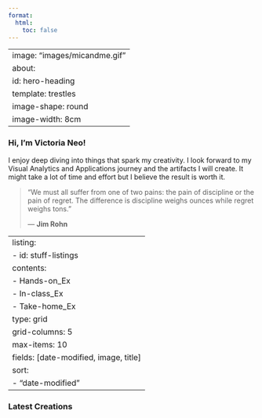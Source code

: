 ```yaml
---
format:
  html:
    toc: false
---
```


---
image: "images/micandme.gif"
about:
  id: hero-heading
  template: trestles
  image-shape: round
  image-width: 8cm
---

::: {#hero-heading}
### Hi, I'm Victoria Neo!

I enjoy deep diving into things that spark my creativity. I look forward to my Visual Analytics and Applications journey and the artifacts I will create. It might take a lot of time and effort but I believe the result is worth it.

> “We must all suffer from one of two pains: the pain of discipline or the pain of regret. The difference is discipline weighs ounces while regret weighs tons.”
>
> ― **Jim Rohn**
:::

---
listing:
  - id: stuff-listings
    contents: 
      - Hands-on_Ex
      - In-class_Ex
      - Take-home_Ex
    type: grid
    grid-columns: 5
    max-items: 10
    fields: [date-modified, image, title]
    sort:
      - "date-modified"
---

### Latest Creations

::: {#stuff-listings}
:::
